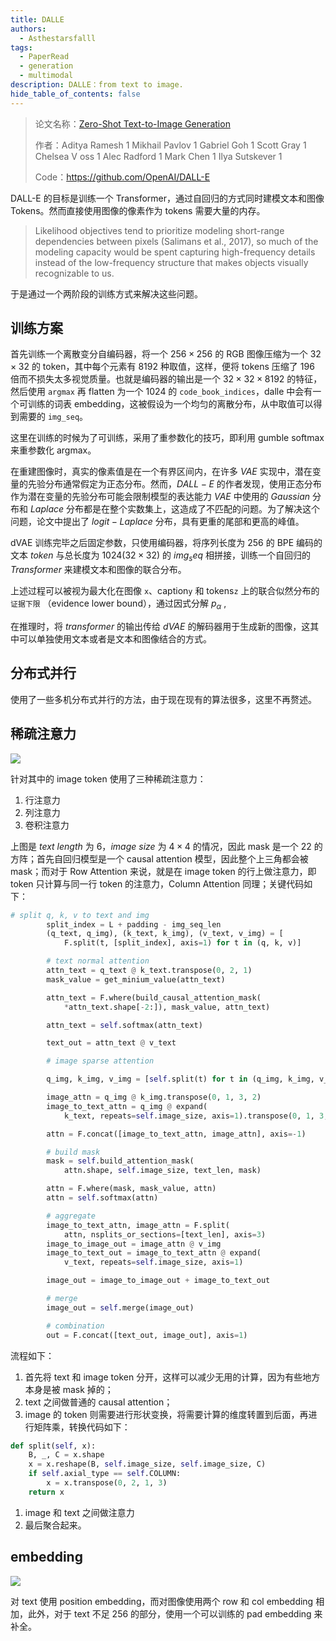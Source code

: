 ```yaml
---
title: DALLE
authors:
  - Asthestarsfalll
tags:
  - PaperRead
  - generation
  - multimodal
description: DALLE：from text to image.
hide_table_of_contents: false
---
```


> 论文名称：[Zero-Shot Text-to-Image Generation](https://arxiv.org/abs/2102.12092)
>
> 作者：Aditya Ramesh 1 Mikhail Pavlov 1 Gabriel Goh 1 Scott Gray 1 Chelsea V oss 1 Alec Radford 1 Mark Chen 1 Ilya Sutskever 1
>
> Code：https://github.com/OpenAI/DALL-E

DALL-E 的目标是训练一个 Transformer，通过自回归的方式同时建模文本和图像 Tokens。然而直接使用图像的像素作为 tokens 需要大量的内存。

> Likelihood objectives tend to prioritize modeling short-range dependencies between pixels (Salimans et al., 2017), so much of the modeling capacity would be spent capturing high-frequency details instead of the low-frequency structure that makes objects visually recognizable to us.

于是通过一个两阶段的训练方式来解决这些问题。

## 训练方案

首先训练一个离散变分自编码器，将一个 $256\times 256$ 的 RGB 图像压缩为一个 $32\times 32$ 的 token，其中每个元素有 8192 种取值，这样，便将 tokens 压缩了 196 倍而不损失太多视觉质量。也就是编码器的输出是一个 $32\times 32 \times 8192$ 的特征，然后使用 `argmax` 再 flatten 为一个 $1024$ 的 `code_book_indices`，dalle 中会有一个可训练的词表 embedding，这被假设为一个均匀的离散分布，从中取值可以得到需要的 `img_seq`。

这里在训练的时候为了可训练，采用了重参数化的技巧，即利用 gumble softmax 来重参数化 argmax。

在重建图像时，真实的像素值是在一个有界区间内，在许多 $VAE$ 实现中，潜在变量的先验分布通常假定为正态分布。然而，$DALL-E$ 的作者发现，使用正态分布作为潜在变量的先验分布可能会限制模型的表达能力 $VAE$ 中使用的 $Gaussian$ 分布和 $Laplace$ 分布都是在整个实数集上，这造成了不匹配的问题。为了解决这个问题，论文中提出了 $logit-Laplace$ 分布，具有更重的尾部和更高的峰值。

dVAE 训练完毕之后固定参数，只使用编码器，将序列长度为 $256$ 的 BPE 编码的文本 $token$ 与总长度为 $1024(32 \times32)$ 的 $img_seq$ 相拼接，训练一个自回归的 $Transformer$ 来建模文本和图像的联合分布。

上述过程可以被视为最大化在图像 `x`、caption`y` 和 tokens`z` 上的联合似然分布的 `证据下限` （evidence lower bound），通过因式分解 $p_\alpha$ ,

在推理时，将 $transformer$ 的输出传给 $dVAE$ 的解码器用于生成新的图像，这其中可以单独使用文本或者是文本和图像结合的方式。

## 分布式并行

使用了一些多机分布式并行的方法，由于现在现有的算法很多，这里不再赘述。

## 稀疏注意力

![](./images/240412_20h00m52s_screenshot.png)

针对其中的 image token 使用了三种稀疏注意力：

1. 行注意力
2. 列注意力
3. 卷积注意力

上图是 $text\ length$ 为 6，$image\ size$ 为 $4\times 4$ 的情况，因此 mask 是一个 22 的方阵；首先自回归模型是一个 causal attention 模型，因此整个上三角都会被 mask；而对于 Row Attention 来说，就是在 image token 的行上做注意力，即 token 只计算与同一行 token 的注意力，Column Attention 同理；关键代码如下：

```python
# split q, k, v to text and img
        split_index = L + padding - img_seq_len
        (q_text, q_img), (k_text, k_img), (v_text, v_img) = [
            F.split(t, [split_index], axis=1) for t in (q, k, v)]

        # text normal attention
        attn_text = q_text @ k_text.transpose(0, 2, 1)
        mask_value = get_minium_value(attn_text)

        attn_text = F.where(build_causal_attention_mask(
            *attn_text.shape[-2:]), mask_value, attn_text)

        attn_text = self.softmax(attn_text)

        text_out = attn_text @ v_text

        # image sparse attention

        q_img, k_img, v_img = [self.split(t) for t in (q_img, k_img, v_img)]

        image_attn = q_img @ k_img.transpose(0, 1, 3, 2)
        image_to_text_attn = q_img @ expand(
            k_text, repeats=self.image_size, axis=1).transpose(0, 1, 3, 2)

        attn = F.concat([image_to_text_attn, image_attn], axis=-1)

        # build mask
        mask = self.build_attention_mask(
            attn.shape, self.image_size, text_len, mask)

        attn = F.where(mask, mask_value, attn)
        attn = self.softmax(attn)

        # aggregate
        image_to_text_attn, image_attn = F.split(
            attn, nsplits_or_sections=[text_len], axis=3)
        image_to_image_out = image_attn @ v_img
        image_to_text_out = image_to_text_attn @ expand(
            v_text, repeats=self.image_size, axis=1)

        image_out = image_to_image_out + image_to_text_out

        # merge
        image_out = self.merge(image_out)

        # combination
        out = F.concat([text_out, image_out], axis=1)
```
流程如下：
1. 首先将 text 和 image token 分开，这样可以减少无用的计算，因为有些地方本身是被 mask 掉的；
2. text 之间做普通的 causal attention；
3. image 的 token 则需要进行形状变换，将需要计算的维度转置到后面，再进行矩阵乘，转换代码如下：
```python
def split(self, x):
	B, _, C = x.shape
	x = x.reshape(B, self.image_size, self.image_size, C)
	if self.axial_type == self.COLUMN:
		x = x.transpose(0, 2, 1, 3)
	return x
```
1. image 和 text 之间做注意力
2. 最后聚合起来。




## embedding

![](./images/240412_19h58m07s_screenshot.png)

对 text 使用 position embedding，而对图像使用两个 row 和 col embedding 相加，此外，对于 text 不足 256 的部分，使用一个可以训练的 pad embedding 来补全。
